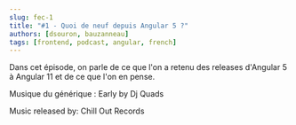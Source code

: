 ```yaml
---
slug: fec-1
title: "#1 - Quoi de neuf depuis Angular 5 ?"
authors: [dsouron, bauzanneau]
tags: [frontend, podcast, angular, french]
---
```


Dans cet épisode, on parle de ce que l'on a retenu des releases d'Angular 5 à Angular 11 et de ce que l'on en pense.

<!--truncate-->


<SpotifyEmbed href="https://open.spotify.com/embed/episode/2Z8pAWsOzgFuR4aR6r0k2M" />

Musique du générique : Early by Dj Quads

Music released by: Chill Out Records

